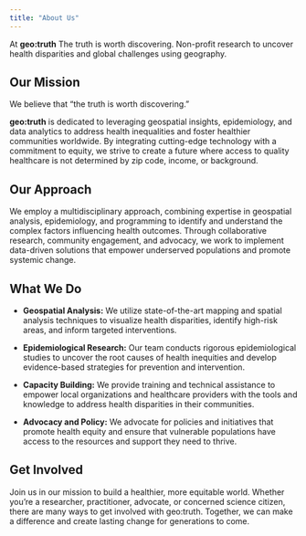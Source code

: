```yaml
---
title: "About Us"
---
```


At **geo:truth** The truth is worth discovering. Non-profit research to uncover health disparities and global challenges using geography.

## **Our Mission**

We believe that "the truth is worth discovering."

**geo:truth** is dedicated to leveraging geospatial insights, epidemiology, and data analytics to address health inequalities and foster healthier communities worldwide. By integrating cutting-edge technology with a commitment to equity, we strive to create a future where access to quality healthcare is not determined by zip code, income, or background.

## **Our Approach**

We employ a multidisciplinary approach, combining expertise in geospatial analysis, epidemiology, and programming to identify and understand the complex factors influencing health outcomes. Through collaborative research, community engagement, and advocacy, we work to implement data-driven solutions that empower underserved populations and promote systemic change.

## **What We Do**

-   **Geospatial Analysis:** We utilize state-of-the-art mapping and spatial analysis techniques to visualize health disparities, identify high-risk areas, and inform targeted interventions.

-   **Epidemiological Research:** Our team conducts rigorous epidemiological studies to uncover the root causes of health inequities and develop evidence-based strategies for prevention and intervention.

-   **Capacity Building:** We provide training and technical assistance to empower local organizations and healthcare providers with the tools and knowledge to address health disparities in their communities.

-   **Advocacy and Policy:** We advocate for policies and initiatives that promote health equity and ensure that vulnerable populations have access to the resources and support they need to thrive.

## **Get Involved**

Join us in our mission to build a healthier, more equitable world. Whether you're a researcher, practitioner, advocate, or concerned science citizen, there are many ways to get involved with geo:truth. Together, we can make a difference and create lasting change for generations to come.
